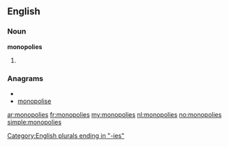 ==English==

===Noun===
'''monopolies'''

# {{plural of|monopoly}}

===Anagrams===
* {{alphagram|eilmnooops}}
* [[monopolise#English|monopolise]]

[[Category:English plurals ending in "-ies"]]

[[ar:monopolies]]
[[fr:monopolies]]
[[my:monopolies]]
[[nl:monopolies]]
[[no:monopolies]]
[[simple:monopolies]]